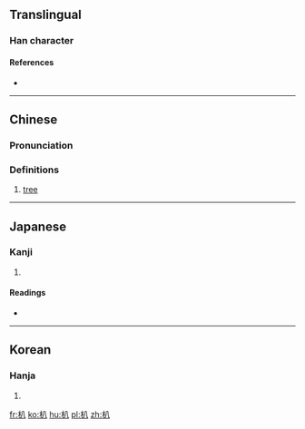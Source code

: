 ==Translingual==

===Han character===
{{Han char|rn=75|rad=木|as=02|sn=6|four=48900|canj=DC|ids=⿰木八}}

====References====
* {{Han ref|kx=0510.030|dkj=14427|hdz=21155.020|uh=6733|ud=26419|bh=C9F6|bd=51702}}

----

==Chinese==
{{zh-forms}}

===Pronunciation===
{{zh-pron
|m=bā
|c=baat3
|mc=y
|oc=y
|ma=
|cat=n
}}

===Definitions===
# [[tree]]

----

==Japanese==

===Kanji===
{{ja-kanji|grade=|rs=木02}}

# {{defn|lang=ja|sort=木02}}

====Readings====
* {{ja-readings|on=[[はつ]] (hatsu)|kun=[[えぶり]] (eburi)}}

----

==Korean==

===Hanja===
{{ko-hanja|hangeul=파|eumhun=|rv=pa|mr=p'a|y=pha}}

# {{defn|lang=ko|sort=木02}}

[[fr:朳]]
[[ko:朳]]
[[hu:朳]]
[[pl:朳]]
[[zh:朳]]